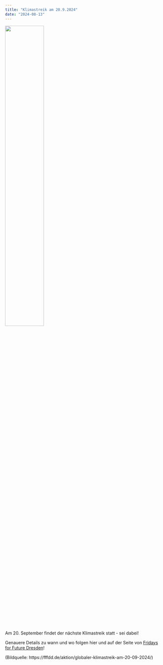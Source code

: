 ```yaml
---
title: "Klimastreik am 20.9.2024"
date: "2024-08-13"
---
```

![](klimastreik.webp){width=50% fig-align="center"}

Am 20. September findet der nächste Klimastreik statt - sei dabei! 

Genauere Details zu wann und wo folgen hier und auf der Seite von [Fridays for Future Dresden](https://fffdd.de/aktion/globaler-klimastreik-am-20-09-2024/)!

(Bildquelle: https://fffdd.de/aktion/globaler-klimastreik-am-20-09-2024/)